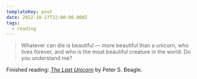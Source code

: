 ```yaml
---
templateKey: post
date: 2022-10-27T22:00:00.000Z
tags:
  - reading
---
```

> Whatever can die is beautiful — more beautiful than a unicorn, who lives forever, and who is the most beautiful creature in the world. Do you understand me?

Finished reading: <i>[The Last Unicorn](https://www.goodreads.com/book/show/29127.The_Last_Unicorn)</i> by Peter S. Beagle.